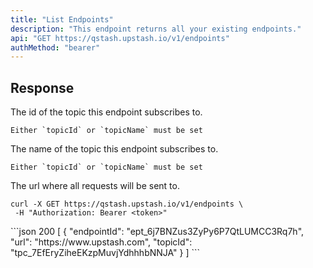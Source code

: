 ```yaml
---
title: "List Endpoints"
description: "This endpoint returns all your existing endpoints."
api: "GET https://qstash.upstash.io/v1/endpoints"
authMethod: "bearer"
---
```


## Response

<ResponseField name="topicId" type="string" required>
    The id of the topic this endpoint subscribes to.

    Either `topicId` or `topicName` must be set

</ResponseField>
<ResponseField name="topicName" type="string" required>
    The name of the topic this endpoint subscribes to.

    Either `topicId` or `topicName` must be set

</ResponseField>

<ResponseField name="url" type="string" required>
    The url where all requests will be sent to.
</ResponseField>

<RequestExample>

```shell curl
curl -X GET https://qstash.upstash.io/v1/endpoints \
 -H "Authorization: Bearer <token>"
```

</RequestExample>

<ResponseExample>
```json 200
[
  {
    "endpointId": "ept_6j7BNZus3ZyPy6P7QtLUMCC3Rq7h",
    "url": "https://www.upstash.com",
    "topicId": "tpc_7EfEryZiheEKzpMuvjYdhhhbNNJA"
   }
]
```
</ResponseExample>
